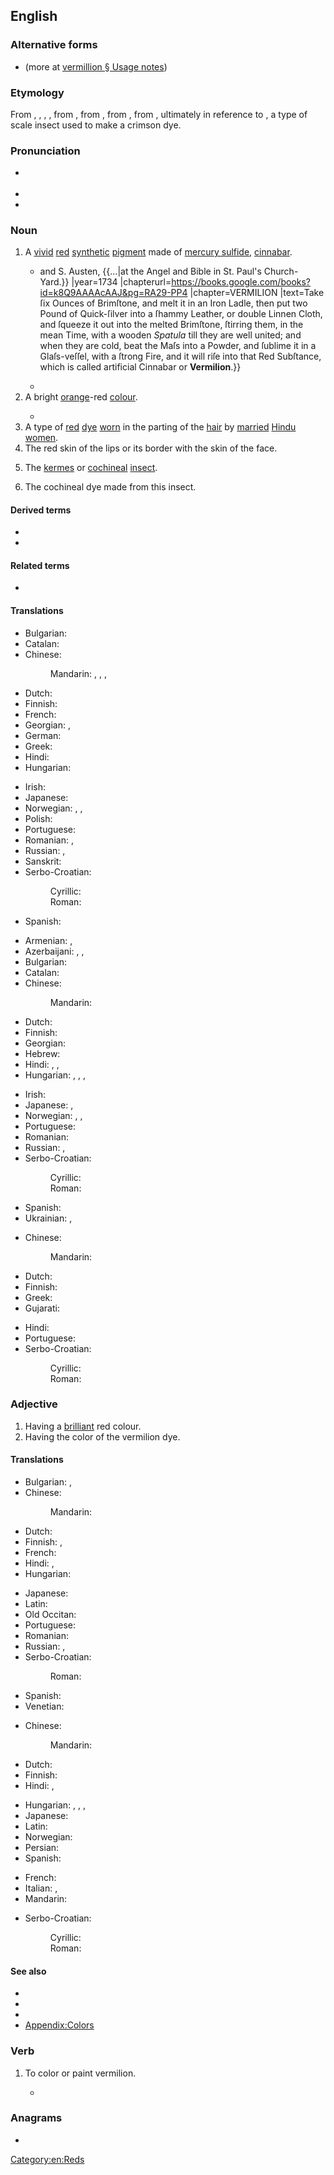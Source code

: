 ==English==

===Alternative forms===
* {{alter|en|vermillion}} (more at [[vermillion#Usage notes|vermillion § Usage notes]])

===Etymology===
From {{inh|en|enm|vermelioun}}, {{m|enm|vermyloun}}, {{m|enm|vermylon}}, {{m|enm|vermilun}}, from {{der|en|fro|vermeillon|t=vermilion}}, from {{m|fro|vermeil}}, from {{der|en|la|vermiculus|t=little worm}}, from {{m|la|vermis|t=worm}}, ultimately in reference to {{taxlink|Kermes vermilio|species}}, a type of scale insect used to make a crimson dye.

===Pronunciation===
* {{a|UK}} {{IPA|en|/vɜː(ɹ)ˈmɪl.jən/}}
* {{audio|en|LL-Q1860 (eng)-Vealhurl-vermilion.wav|Audio (UK)}}
* {{rhymes|en|ɪljən|s=3}}

===Noun===
{{en-noun|~}}

# A [[vivid]] [[red]] [[synthetic]] [[pigment]] made of [[mercury sulfide]], [[cinnabar]].
#* {{quote-book|en |title=The Builder's Dictionary: Or, Architect's Companion |volume=II |location=London |publisher=Printed for A. Bettesworth and C. Hitch, {{...|at the Red-Lion in Paternoſter-Row;}} and S. Austen, {{...|at the Angel and Bible in St. Paul's Church-Yard.}} |year=1734 |chapterurl=https://books.google.com/books?id=k8Q9AAAAcAAJ&pg=RA29-PP4 |chapter=VERMILION |text=Take ſix Ounces of Brimſtone, and melt it in an Iron Ladle, then put two Pound of Quick-ſilver into a ſhammy Leather, or double Linnen Cloth, and ſqueeze it out into the melted Brimſtone, ſtirring them, in the mean Time, with a wooden ''Spatula'' till they are well united; and when they are cold, beat the Maſs into a Powder, and ſublime it in a Glaſs-veſſel, with a ſtrong Fire, and it will riſe into that Red Subſtance, which is called artificial Cinnabar or '''Vermilion'''.}}
#* {{RQ:Thackeray Pendennis||passage=Fanny was very pretty; her eyes were dark and brilliant, her teeth were like little pearls; her mouth was almost as red as Mademoiselle Caracoline’s when the latter had put on her '''vermilion'''.|47}}
# A bright [[orange]]-red [[colour]].
#: {{color panel|E34234}}
#: {{color panel|vermilion Web|FF4000}}
#* {{quote-journal|en |journal=Proceedings of the Biological Society of Washington |volume=XXIV |date=February 24, 1911 |page=29 |pageurl=https://books.google.com/books?id=cTjPAAAAMAAJ&pg=PA29 |title=Two New Birds from the Island of Molokai |author=Outram Bangs |text=While this particular difference in the shade of '''vermilion''' is very striking in the symmetrical, smooth skins of even and regular make, which I have just compared, I must confess that it probably would not be in rough skins such as some European ornithologists appear still content with.}}
# A type of [[red]] [[dye]] [[worn]] in the parting of the [[hair]] by [[married]] [[Hindu]] [[women]].
# The red skin of the lips or its border with the skin of the face.
# {{lb|en|obsolete}} The [[kermes]] or [[cochineal]] [[insect]].
# {{lb|en|obsolete}} The cochineal dye made from this insect.

====Derived terms====
* {{l|en|Vermilion County}}
* {{l|en|Vermilion Parish}}

====Related terms====
* {{l|en|vermeil}}

====Translations====
{{trans-top|pigment}}
* Bulgarian: {{t|bg| киновар|m}}
* Catalan: {{t+|ca|vermelló|m}}
* Chinese:
*: Mandarin: {{t+|cmn|朱紅色}}, {{t+|cmn|朱红色|tr=zhūhóngsè}}, {{t+|cmn|朱紅}}, {{t+|cmn|朱红|tr=zhūhóng}}
* Dutch: {{t+|nl|vermiljoen|n}}
* Finnish: {{t|fi|sinooperipunainen}}
* French: {{t+|fr|vermillon|m}}
* Georgian: {{t|ka|ვერმილიონი}}, {{t|ka|სინგური}}
* German: {{t+|de|Zinnober|m}}
* Greek: {{t+|el|κιννάβαρι|n}}
* Hindi: {{t+|hi|सिंदूर|m}}
* Hungarian: {{t+|hu|cinóber}}
{{trans-mid}}
* Irish: {{t|ga|flanndearg|m}}
* Japanese: {{t+|ja|朱|tr=しゅ, shu}}
* Norwegian: {{t+|no|sinober|m}}, {{t|no|sinoberrødt|n}}, {{t|no|vermilion|m}}
* Polish: {{t+|pl|cynober|m-in}}
* Portuguese: {{t|pt|vermelhão|m}}
* Romanian: {{t+|ro|vermillon|n}}, {{t+|ro|cinabru|n}}
* Russian: {{t+|ru|вермильо́н|m}}, {{t+|ru|ки́новарь|f}}
* Sanskrit: {{t+|sa|दरद|m}}
* Serbo-Croatian:
*: Cyrillic: {{t|sh|цино́бер}}
*: Roman: {{t+|sh|cinóber}}
* Spanish: {{t+|es|bermellón|m}}
{{trans-bottom}}

{{trans-top|colour}}
* Armenian: {{t+|hy|ալ}}, {{t|hy|[[ալ]] [[կարմիր]]}}
* Azerbaijani: {{t+|az|qönçə}}, {{t+|az|al}}, {{t|az|al-qırmızı}}
* Bulgarian: {{t+|bg|яркочервено}}
* Catalan: {{t+|ca|vermelló|m}}
* Chinese:
*: Mandarin: {{t-needed|cmn}}
* Dutch: {{t+|nl|vermiljoen|n}}
* Finnish: {{t|fi|sinooperinpunainen}}
* Georgian: {{t|ka|კაშკაშა წითელი}}
* Hebrew: {{t+|he|שָׁשַׁר|m|tr=shashár}}
* Hindi: {{t|hi|[[सिंदूरिया]] [[रंग]]|m}}, {{t+|hi|सिंदूरी}}, {{t|hi|क़िरमिज़|m}}
* Hungarian: {{t+|hu|cinóbervörös}}, {{t+|hu|cinóberpiros}}, {{t|hu|cinóberszín}}, {{t+|hu|vermilion}}
{{trans-mid}}
* Irish: {{t|ga|flanndearg}}
* Japanese: {{t+|ja|朱|tr=しゅ, shu}}, {{t+|ja|朱色|tr=しゅいろ, shuiro}}
* Norwegian: {{t+|no|sinober|m}}, {{t|no|sinoberrødt|n}}, {{t|no|vermilion|m}}
* Portuguese: {{t|pt|vermelhão|m}}
* Romanian: {{t+|ro|vermillon}}
* Russian: {{t+|ru|я́рко-кра́сный|m}} {{qualifier|цвет}}, {{t+|ru|а́лый|m}} {{qualifier|цвет}}
* Serbo-Croatian:
*: Cyrillic: {{t|sh|румена|f}}
*: Roman: {{t|sh|rumena|f}}
* Spanish: {{t+|es|bermellón}}
* Ukrainian: {{t|uk|цино́бровий}} {{qualifier|колір}}, {{t|uk|кіноварний}}
{{trans-bottom}}

{{trans-top|dye}}
* Chinese:
*: Mandarin: {{t-needed|cmn}}
* Dutch: {{t+|nl|vermiljoen|n}}
* Finnish: {{t|fi|[[sinooperinpunainen]] [[hiusväri]]}}
* Greek: {{t+|el|κιννάβαρι|n}}
* Gujarati: {{t|gu|સિંદૂર}}
{{trans-mid}}
* Hindi: {{t+|hi|सिंदूर|m}}
* Portuguese: {{t|pt|vermelhão|m}}
* Serbo-Croatian:
*: Cyrillic: {{t|sh|цино́бер}}
*: Roman: {{t+|sh|cinóber}}
{{trans-bottom}}

===Adjective===
{{en-adj}}

# Having a [[brilliant]] red colour.
# Having the color of the vermilion dye.

====Translations====
{{trans-top|having a brilliant red colour}}
* Bulgarian: {{t+|bg|ален|sc=Cyrl}}, {{t|bg|яркочервен|sc=Cyrl}}
* Chinese:
*: Mandarin: {{t-needed|cmn}}
* Dutch: {{t+|nl|vermiljoen|n}}
* Finnish: {{t+|fi|tulipunainen}}, {{t+|fi|kirkkaanpunainen}}
* French: {{t+|fr|vermeil}}
* Hindi: {{t|hi|क़िरमिज़ी}}, {{t+|hi|सिंदूरी}}
* Hungarian: {{t+|hu|élénkpiros}}
{{trans-mid}}
* Japanese: {{t+|ja|赤い|tr=あかい, akai}}
* Latin: {{t|la|miniānus}}
* Old Occitan: {{t|pro|vermelh}}
* Portuguese: {{t|pt|vermelhão}}
* Romanian: {{t|ro|vermeil}}
* Russian: {{t+|ru|я́рко-кра́сный}}, {{t+|ru|а́лый}}
* Serbo-Croatian:
*: Roman: {{t|sh|boje cinobera}}
* Spanish: {{t+|es|bermejo}}
* Venetian: {{t|vec|sguardo}}
{{trans-bottom}}

{{trans-top|having the color of vermilion dye}}
* Chinese:
*: Mandarin: {{t-needed|cmn}}
* Dutch: {{t+|nl|vermiljoen|n}}
* Finnish: {{t|fi|sinooperinpunainen}}
* Hindi: {{t+|hi|सिंदूरी}}, {{t+|hi|सिंदूरिया}}
{{trans-mid}}
* Hungarian: {{t+|hu|cinóberpiros}}, {{t+|hu|cinóbervörös}}, {{t|hu|cinóberszín}}, {{t+|hu|vermilion}}
* Japanese: {{t+|ja|朱色|tr=しゅいろ, shuiro}}
* Latin: {{t|la|miniānus}}
* Norwegian: {{t|no|sinoberrød}}
* Persian: {{t+|fa|شنگرف|tr=šangarf}}
* Spanish: {{t+|es|bermejo}}
{{trans-bottom}}

{{checktrans-top}}<!-- These look like nouns, and this is Adjective section -->
* French: {{t+check|fr|vermillon|m}}
* Italian: {{t+check|it|vermiglio|m}}, {{t-check|it|vermiglione|m}}
* Mandarin: {{t+check|cmn|朱|tr=zhū}}
{{trans-mid}}
* Serbo-Croatian:
*: Cyrillic: {{t-check|sh|румен|m}}
*: Roman: {{t+check|sh|rumen|m}}
{{trans-bottom}}

====See also====
* {{l|en|red}}
* {{l|en|scarlet}}
* {{l|en|vermeil}}
* [[Appendix:Colors]]

===Verb===
{{en-verb}}

# {{lb|en|transitive}} To color or paint vermilion.
#* {{quote-journal|en |journal=The Hibernian Magazine, or, Compendium of Entertaining Knowledge |year=1774 |month=March |title=Coraly: A Portrait |page=160 |pageurl=https://books.google.com/books?id=MrURAAAAYAAJ&pg=PA160 |text=Coraly has few of thoſe charms that conſtitute perſonal excellence—her cheek is pallid—her eye no brilliant; but when the latter beams benevolence, or ſparkles with mirth—when the former is ſuffuſed with the captivating bluſh of modeſty, or '''vermilioned''' with the glow of the tender paſſion, there are none more pleaſing.}}

===Anagrams===
* {{anagrams|en|a=eiilmnorv|limnivore}}

[[Category:en:Reds]]